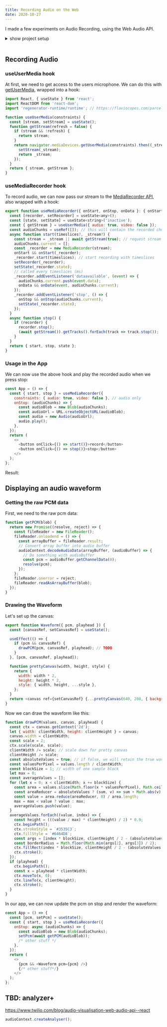 ```yaml
---
title: Recording Audio on the Web
date: 2020-10-27
---
```



<Recorder />

I made a few experiments on Audio Recording, using the Web Audio API.

<details>
<summary>show project setup</summary>


First, I created a simple project:

```sh
mkdir recorder && cd recorder && npm init # init project
npm i parcel --save-dev # install parcel to serve files
npm i react react-dom --save # install react for ui
touch index.html app.js # create files
parcel index.html --open # start server & open in browser
```

... added some html:

```html
<html>
  <head>
    <title>Recorder</title>
  </head>
  <body>
    <div id="app" />
    <script src="./app.js"></script>
  </body>
</html>
```

... and a minimal react setup:

```js
import React from 'react';
import ReactDOM from 'react-dom';

const App = () => {
  return <button>record</button>;
};
const appContainer = document.querySelector('#app');
ReactDOM.render(<App />, appContainer);
```

Now we're ready to go!

</details>
<br/>


## Recording Audio

### useUserMedia hook

At first, we need to get access to the users microphone.
We can do this with [getUserMedia](https://developer.mozilla.org/en-US/docs/Web/API/MediaDevices/getUserMedia), wrapped into a hook:

```js
import React, { useState } from 'react';
import ReactDOM from 'react-dom';
import 'regenerator-runtime/runtime'; // https://flaviocopes.com/parcel-regeneratorruntime-not-defined/

function useUserMedia(constraints) {
  const [stream, setStream] = useState();
  function getStream(refresh = false) {
    if (stream && !refresh) {
      return stream;
    }
    return navigator.mediaDevices.getUserMedia(constraints).then((_stream) => {
      setStream(_stream);
      return _stream;
    });
  }
  return { stream, getStream };
}
```

### useMediaRecorder hook

To record audio, we can now pass our stream to the [MediaRecorder API](https://developer.mozilla.org/en-US/docs/Web/API/MediaRecorder), also wrapped with a hook:

```js
export function useMediaRecorder({ onStart, onStop, onData }: { onStart?: any, onStop?: any, onData?: any }) {
  const [recorder, setRecorder] = useState<any>();
  const [state, setState] = useState<string>('inactive');
  const { getStream } = useUserMedia({ audio: true, video: false });
  const audioChunks = useRef([]); // this will contain the recorded chunks
  async function start(timeslices?, _stream?) {
    const stream = _stream || await getStream(true); // request stream using our custom hook
    audioChunks.current = [];
    const _recorder = new MediaRecorder(stream);
    onStart && onStart(_recorder);
    _recorder.start(timeslices); // start recording with timeslices
    setRecorder(_recorder);
    setState(_recorder.state);
    // called every timeslices (ms)
    _recorder.addEventListener('dataavailable', (event) => {
      audioChunks.current.push(event.data);
      onData && onData(event, audioChunks.current);
    });
    _recorder.addEventListener('stop', () => {
      onStop && onStop(audioChunks.current);
      setState(_recorder.state);
    });
  }
  async function stop() {
    if (recorder) {
      recorder.stop();
      (await getStream()).getTracks().forEach(track => track.stop());
    }
  }
  return { start, stop, state };
}

```

### Usage in the App

We can now use the above hook and play the recorded audio when we press stop:

```js
const App = () => {
  const { start, stop } = useMediaRecorder({
    constraints: { audio: true, video: false }, // audio only
    onStop: (audioChunks) => {
      const audioBlob = new Blob(audioChunks);
      const audioUrl = URL.createObjectURL(audioBlob);
      const audio = new Audio(audioUrl);
      audio.play();
    },
  });
  return (
    <>
      <button onClick={() => start()}>record</button>
      <button onClick={() => stop()}>stop</button>
    </>
  );
};
```

Result:

<Recorder hideWaveform={true} />

## Displaying an audio waveform

### Getting the raw PCM data

First, we need to the raw pcm data:

```js
function getPCM(blob) {
  return new Promise((resolve, reject) => {
    const fileReader = new FileReader();
    fileReader.onloadend = () => {
      const arrayBuffer = fileReader.result;
      // Convert array buffer into audio buffer
      audioContext.decodeAudioData(arrayBuffer, (audioBuffer) => {
        // Do something with audioBuffer
        const pcm = audioBuffer.getChannelData(0);
        resolve(pcm);
      });
    };
    fileReader.onerror = reject;
    fileReader.readAsArrayBuffer(blob);
  });
}
```

### Drawing the Waveform

Let's set up the canvas:

```js
export function Waveform({ pcm, playhead }) {
  const [canvasRef, setCanvasRef] = useState();

  useEffect(() => {
    if (pcm && canvasRef) {
      drawPCM(pcm, canvasRef, playhead); // TODO
    }
  }, [pcm, canvasRef, playhead]);

  function prettyCanvas(width, height, style) {
    return {
      width: width * 2,
      height: height * 2,
      style: { width, height, ...style },
    };
  }
  return <canvas ref={setCanvasRef} {...prettyCanvas(640, 200, { backgroundColor: '#BFBFBF' })} />;
}
```

Now we can draw the waveform like this:

```js
function drawPCM(values, canvas, playhead) {
  const ctx = canvas.getContext('2d');
  let { width: clientWidth, height: clientHeight } = canvas;
  canvas.width = clientWidth;
  const scale = 2;
  ctx.scale(scale, scale);
  clientWidth /= scale; // scale down for pretty canvas
  clientHeight /= scale;
  const absoluteValues = true; // if false, we will retain the true waveform
  const valuesPerPixel = values.length / clientWidth;
  const blockSize = 1; // width of one sample block
  let max = 0;
  const averageValues = [];
  for (let x = 0; x < clientWidth; x += blockSize) {
    const area = values.slice(Math.floor(x * valuesPerPixel), Math.ceil((x + blockSize) * valuesPerPixel));
    const areaReducer = absoluteValues ? (sum, v) => sum + Math.abs(v) : (sum, v) => sum + v;
    const value = area.reduce(areaReducer, 0) / area.length;
    max = max < value ? value : max;
    averageValues.push(value);
  }
  averageValues.forEach((value, index) => {
    const height = (((value / max) * clientHeight) / 2) * 0.9;
    ctx.beginPath();
    ctx.strokeStyle = `#3535C3`;
    ctx.fillStyle = `#6464D8`;
    const args = [index * blockSize, clientHeight / 2 - (absoluteValues ? height / 2 : 0), blockSize, height];
    const borderRadius = Math.floor(Math.min(args[2], args[3]) / 2);
    ctx.fillRect(index * blockSize, clientHeight / 2 - (absoluteValues ? height / 2 : 0), blockSize, height);
    ctx.stroke();
  });
  if (playhead) {
    ctx.beginPath();
    const x = playhead * clientWidth;
    ctx.moveTo(x, 0);
    ctx.lineTo(x, clientHeight);
    ctx.stroke();
  }
}
```

In our app, we can now update the pcm on stop and render the waveform:

```js
const App = () => {
  const [pcm, setPcm] = useState();
  const { start, stop } = useMediaRecorder({
    onStop: async (audioChunks) => {
      const audioBlob = new Blob(audioChunks);
      setPcm(await getPCM(audioBlob));
      /* other stuff */
    },
  });
  return (
    <>
      {pcm && <Waveform pcm={pcm} />}
      {/* other stuff*/}
    </>
  );
};
```

## TBD: analyzer+

https://www.twilio.com/blog/audio-visualisation-web-audio-api--react

```js
audioContext.createAnalyser();
```

